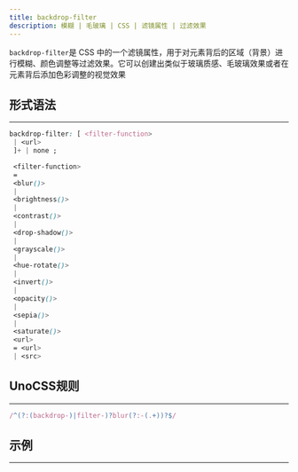 ```yaml
---
title: backdrop-filter
description: 模糊 | 毛玻璃 | CSS | 滤镜属性 | 过滤效果
---
```



`backdrop-filter`是 CSS 中的一个滤镜属性，用于对元素背后的区域（背景）进行模糊、颜色调整等过滤效果。它可以创建出类似于玻璃质感、毛玻璃效果或者在元素背后添加色彩调整的视觉效果

## 形式语法 

--- 
```css 
backdrop-filter: [ <filter-function>
 | <url>
 ]+ | none ;

 <filter-function>
 =
 <blur()>
 |
 <brightness()>
 |
 <contrast()>
 |
 <drop-shadow()>
 |
 <grayscale()>
 |
 <hue-rotate()>
 |
 <invert()>
 |
 <opacity()>
 |
 <sepia()>
 |
 <saturate()>
 <url>
 = <url>
 | <src>

```

 <LinkCard
 title='filter-function'
 description='过滤器函数'
 href='/css/function/filter-function/'
 />

 ## **UnoCSS**规则 
 --- 
 ```js
 /^(?:(backdrop-)|filter-)?blur(?:-(.+))?$/ 
 ```
 
 ## 示例 
 
 ---

 <BackdropExample client:load />



